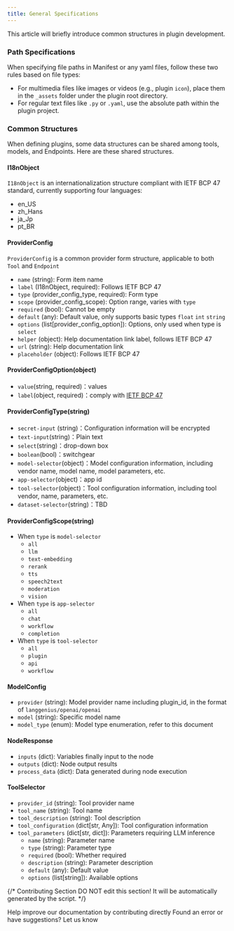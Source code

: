 ```yaml
---
title: General Specifications
---
```



This article will briefly introduce common structures in plugin development.

### **Path Specifications**

When specifying file paths in Manifest or any yaml files, follow these two rules based on file types:

* For multimedia files like images or videos (e.g., plugin `icon`), place them in the `_assets` folder under the plugin root directory.
* For regular text files like `.py` or `.yaml`, use the absolute path within the plugin project.

### **Common Structures**

When defining plugins, some data structures can be shared among tools, models, and Endpoints. Here are these shared structures.

#### **I18nObject**

`I18nObject` is an internationalization structure compliant with IETF BCP 47 standard, currently supporting four languages:

* en\_US
* zh\_Hans
* ja\_Jp
* pt\_BR

#### **ProviderConfig**

`ProviderConfig` is a common provider form structure, applicable to both `Tool` and `Endpoint`

* `name` (string): Form item name
* `label` (I18nObject, required): Follows IETF BCP 47
* `type` (provider\_config\_type, required): Form type
* `scope` (provider\_config\_scope): Option range, varies with `type`
* `required` (bool): Cannot be empty
* `default` (any): Default value, only supports basic types `float` `int` `string`
* `options` (list\[provider\_config\_option]): Options, only used when type is `select`
* `helper` (object): Help documentation link label, follows IETF BCP 47
* `url` (string): Help documentation link
* `placeholder` (object): Follows IETF BCP 47

#### ProviderConfigOption(object)

* `value`(string, required)：values
* `label`(object, required)：comply with [IETF BCP 47](https://tools.ietf.org/html/bcp47)

#### ProviderConfigType(string)

* `secret-input` (string)：Configuration information will be encrypted
* `text-input`(string)：Plain text
* `select`(string)：drop-down box
* `boolean`(bool)：switchgear
* `model-selector`(object)：Model configuration information, including vendor name, model name, model parameters, etc.
* `app-selector`(object)：app id
* `tool-selector`(object)：Tool configuration information, including tool vendor, name, parameters, etc.
* `dataset-selector`(string)：TBD

#### ProviderConfigScope(string)

* When `type` is `model-selector`
  * `all`
  * `llm`
  * `text-embedding`
  * `rerank`
  * `tts`
  * `speech2text`
  * `moderation`
  * `vision`
* When `type` is `app-selector`
  * `all`
  * `chat`
  * `workflow`
  * `completion`
* When `type` is `tool-selector`
  * `all`
  * `plugin`
  * `api`
  * `workflow`

#### **ModelConfig**

* `provider` (string): Model provider name including plugin\_id, in the format of `langgenius/openai/openai`
* `model` (string): Specific model name
* `model_type` (enum): Model type enumeration, refer to this document

#### **NodeResponse**

* `inputs` (dict): Variables finally input to the node
* `outputs` (dict): Node output results
* `process_data` (dict): Data generated during node execution

#### **ToolSelector**

* `provider_id` (string): Tool provider name
* `tool_name` (string): Tool name
* `tool_description` (string): Tool description
* `tool_configuration` (dict\[str, Any]): Tool configuration information
* `tool_parameters` (dict\[str, dict]): Parameters requiring LLM inference
  * `name` (string): Parameter name
  * `type` (string): Parameter type
  * `required` (bool): Whether required
  * `description` (string): Parameter description
  * `default` (any): Default value
  * `options` (list\[string]): Available options

{/*
Contributing Section
DO NOT edit this section!
It will be automatically generated by the script.
*/}

<CardGroup cols="2">
    <Card
        title="Edit this page"
        icon="pen-to-square"
        href="https://github.com/langgenius/dify-docs-mintlify/edit/main/en/plugins/schema-definition/general-specifications.mdx"
    >
        Help improve our documentation by contributing directly
    </Card>
    <Card
        title="Report an issue"
        icon="github"
        href="https://github.com/langgenius/dify-docs-mintlify/issues/new?title=Documentation%20Issue%3A%20al-specificati&body=%23%23%20Issue%20Description%0A%3C%21--%20Please%20briefly%20describe%20the%20issue%20you%20found%20--%3E%0A%0A%23%23%20Page%20Link%0Ahttps%3A%2F%2Fgithub.com%2Flanggenius%2Fdify-docs-mintlify%2Fblob%2Fmain%2Fen/plugins/schema-definition%2Fgeneral-specifications.mdx%0A%0A%23%23%20Suggested%20Changes%0A%3C%21--%20If%20you%20have%20specific%20suggestions%20for%20changes%2C%20please%20describe%20them%20here%20--%3E%0A%0A%3C%21--%20Thank%20you%20for%20helping%20improve%20our%20documentation%21%20--%3E"
    >
        Found an error or have suggestions? Let us know
    </Card>
</CardGroup>
